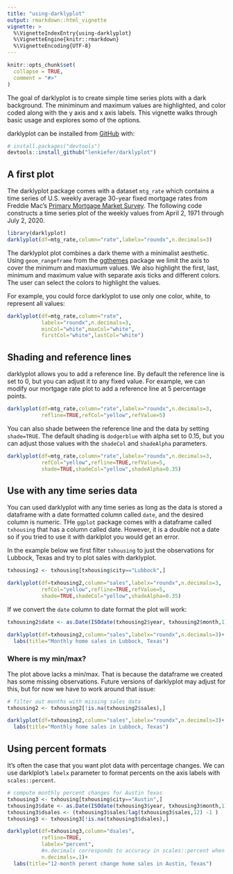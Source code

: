 ```yaml
---
title: "using-darklyplot"
output: rmarkdown::html_vignette
vignette: >
  %\VignetteIndexEntry{using-darklyplot}
  %\VignetteEngine{knitr::rmarkdown}
  %\VignetteEncoding{UTF-8}
---
```


```r
knitr::opts_chunk$set(
  collapse = TRUE,
  comment = "#>"
)
```


The goal of darklyplot is to create simple time series plots with a dark background. The miniminum and maximum values are highlighted, and color coded along with the y axis and x axis labels. This vignette walks through basic usage and explores somo of the options.

darklyplot can be installed from [GitHub](https://github.com/) with: 

``` r
# install.packages("devtools")
devtools::install_github("lenkiefer/darklyplot")
```

## A first plot

The darklyplot package comes with a dataset `mtg_rate` which contains a time series of U.S. weekly average 30-year fixed mortgage rates from Freddie Mac's [Primary Mortgage Market Survey](http://www.freddiemac.com/pmms/). The following code constructs a time series plot of the weekly values from April 2, 1971 through July 2, 2020.

```r
library(darklyplot)
darklyplot(df=mtg_rate,column="rate",labelx="roundx",n.decimals=3)
```

The darklyplot plot combines a dark theme with a minimalist aesthetic.  Using `geom_rangeframe` from the [ggthemes](https://jrnold.github.io/ggthemes/reference/geom_rangeframe.html) package we limit the axis to cover the minimum and maxiumum values.  We also highlight the first, last, minimum and maximum value with separate axis ticks and different colors.  The user can select the colors to highlight the values.

For example, you could force darklyplot to use only one color, white, to represent all values:

```r
darklyplot(df=mtg_rate,column="rate",
           labelx="roundx",n.decimals=3,
           minCol="white",maxCol="white",
           firstCol="white",lastCol="white")
```

## Shading and reference lines

darklyplot allows you to add a reference line.  By default the reference line is set to 0, but you can adjust it to any fixed value.  For example, we can modify our mortgage rate plot to add a reference line at 5 percentage points.


```r
darklyplot(df=mtg_rate,column="rate",labelx="roundx",n.decimals=3,
           refline=TRUE,refCol="yellow",refValue=5)
```

You can also shade between the reference line and the data by setting `shade=TRUE`.  The default shading is `dodgerblue` with alpha set to 0.15, but you can adjust those values with the `shadeCol` and `shadeAlpha` parameters.


```r
darklyplot(df=mtg_rate,column="rate",labelx="roundx",n.decimals=3,
           refCol="yellow",refline=TRUE,refValue=5,
           shade=TRUE,shadeCol="yellow",shadeAlpha=0.35)
```

  
## Use with any time series data

You can used darklyplot with any time series as long as  the data is stored a dataframe with a date formatted column called `date`, and the desired column is numeric.  THe `ggplot` package comes with a dataframe called `txhousing` that has a column called date.  However, it is a double not a date so if you tried to use it with darklplot you would get an error.

In the example below we first filter `txhousing` to just the observations for Lubbock, Texas and try to plot sales with darklyplot.

```r
txhousing2 <- txhousing[txhousing$city=="Lubbock",]

darklyplot(df=txhousing2,column="sales",labelx="roundx",n.decimals=3,
           refCol="yellow",refline=TRUE,refValue=5,
           shade=TRUE,shadeCol="yellow",shadeAlpha=0.35)
```

If we convert the `date` column to date format the plot will work:

```r
txhousing2$date <- as.Date(ISOdate(txhousing2$year, txhousing2$month,1))

darklyplot(df=txhousing2,column="sales",labelx="roundx",n.decimals=3)+
  labs(title="Monthly home sales in Lubbock, Texas")
```


### Where is my min/max?

The plot above lacks a min/max.  That is because the dataframe we created has some missing observations.  Future versions of darklyplot may adjust for this, but for now we have to work around that issue:

```r
# filter out months with missing sales data
txhousing2 <- txhousing2[!is.na(txhousing2$sales),]

darklyplot(df=txhousing2,column="sales",labelx="roundx",n.decimals=3)+
  labs(title="Monthly home sales in Lubbock, Texas")
```

## Using percent formats

It's often the case that you want plot data with percentage changes. We can use darklplot's `labelx` parameter to format percents on the axis labels with `scales::percent`.

```r
# compute monthly percent changes for Austin Texas
txhousing3 <- txhousing[txhousing$city=="Austin",]
txhousing3$date <- as.Date(ISOdate(txhousing3$year, txhousing3$month,1))
txhousing3$dsales <- (txhousing3$sales/lag(txhousing3$sales,12) -1 )
txhousing3 <- txhousing3[!is.na(txhousing3$dsales),]

darklyplot(df=txhousing3,column="dsales",
           refline=TRUE,
           labelx="percent",
           #n.decimals corresponds to accuracy in scales::percent when labelx="percent"
           n.decimals=.1)+
  labs(title="12-month perent change home sales in Austin, Texas")
```
